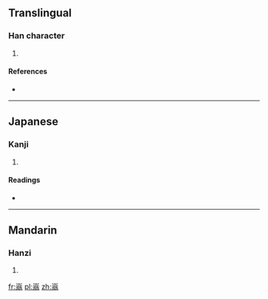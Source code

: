 ==Translingual==

===Han character===
{{Han char|rn=46|rad=山|as=10|sn=13|four=|canj=山金戈一 (UCIM)|ids=⿱[[山]][[翁]]}}

# {{defn|Han|sort=山10}}

====References====
* {{Han ref|kx=0317.100|dkj=08331|dj=0617.330|hdz=10791.100|uh=5D61|ud=23905}}

----

==Japanese==

===Kanji===
{{ja-kanji|grade=|rs=山10}}

# {{defn|lang=ja|sort=山10}}

====Readings====
* {{ja-readings|on=[[おう]] (ō), [[お]] (o)|kun=[[やまのさま]] (yamanosama)}}

----

==Mandarin==

===Hanzi===
{{cmn-hanzi|pin=[[cī]] ([[ci1]]), [[wēng]] ([[weng1]])|wg=tz'u<sup>1</sup>, weng<sup>1</sup>}}

# {{defn|lang=cmn|sort=山10}}

[[fr:嵡]]
[[pl:嵡]]
[[zh:嵡]]